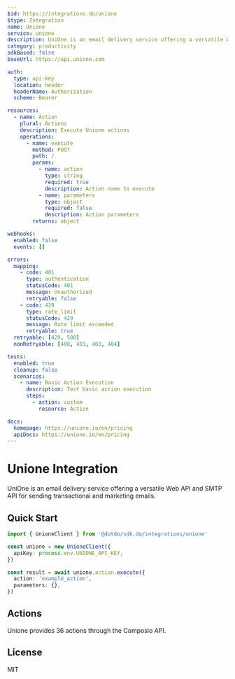 ```yaml
---
$id: https://integrations.do/unione
$type: Integration
name: Unione
service: unione
description: UniOne is an email delivery service offering a versatile Web API and SMTP API for sending transactional and marketing emails.
category: productivity
sdkBased: false
baseUrl: https://api.unione.com

auth:
  type: api-key
  location: header
  headerName: Authorization
  scheme: Bearer

resources:
  - name: Action
    plural: Actions
    description: Execute Unione actions
    operations:
      - name: execute
        method: POST
        path: /
        params:
          - name: action
            type: string
            required: true
            description: Action name to execute
          - name: parameters
            type: object
            required: false
            description: Action parameters
        returns: object

webhooks:
  enabled: false
  events: []

errors:
  mapping:
    - code: 401
      type: authentication
      statusCode: 401
      message: Unauthorized
      retryable: false
    - code: 429
      type: rate_limit
      statusCode: 429
      message: Rate limit exceeded
      retryable: true
  retryable: [429, 500]
  nonRetryable: [400, 401, 403, 404]

tests:
  enabled: true
  cleanup: false
  scenarios:
    - name: Basic Action Execution
      description: Test basic action execution
      steps:
        - action: custom
          resource: Action

docs:
  homepage: https://unione.io/en/pricing
  apiDocs: https://unione.io/en/pricing
---
```


# Unione Integration

UniOne is an email delivery service offering a versatile Web API and SMTP API for sending transactional and marketing emails.

## Quick Start

```typescript
import { UnioneClient } from '@dotdo/sdk.do/integrations/unione'

const unione = new UnioneClient({
  apiKey: process.env.UNIONE_API_KEY,
})

const result = await unione.action.execute({
  action: 'example_action',
  parameters: {},
})
```

## Actions

Unione provides 36 actions through the Composio API.

## License

MIT
